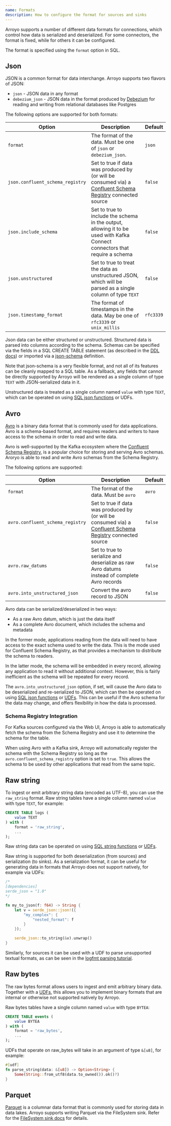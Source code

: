```yaml
---
name: Formats
description: How to configure the format for sources and sinks
---
```


Arroyo supports a number of different data formats for connections, which
control how data is serialized and deserialized. For some connectors, the format
is fixed, while for others it can be configured.

The format is specified using the `format` option in SQL.

## Json

JSON is a common format for data interchange. Arroyo supports two flavors of JSON:

* `json` - JSON data in any format
* `debezium_json` - JSON data in the format produced by
  [Debezium](https://debezium.io/) for reading and writing from relational databases like Postgres

The following options are supported for both formats:

| Option | Description | Default |
| ------ | ----------- | ------- |
| `format` | The format of the data. Must be one of `json` or `debezium_json`. | `json` |
| `json.confluent_schema_registry` | Set to true if data was produced by (or will be consumed via) a [Confluent Schema Registry](https://docs.confluent.io/platform/current/schema-registry/index.html) connected source | `false` |
| `json.include_schema` | Set to true to include the schema in the output, allowing it to be used with Kafka Connect connectors that require a schema | `false` |
| `json.unstructured` | Set to true to treat the data as unstructured JSON, which will be parsed as a single column of type `TEXT` | `false` |
| `json.timestamp_format` | The format of timestamps in the data. May be one of `rfc3339` or `unix_millis` | `rfc3339` |

Json data can be either structured or unstructured. Structured data is parsed
into columns according to the schema. Schemas can be specified via the fields in
a SQL CREATE TABLE statement (as described in the [DDL docs](/sql/ddl)) or
imported via a [json-schema](https://json-schema.org/) definition.

Note that json-schema is a very flexible format, and not all of its features can
be cleanly mapped to a SQL table. As a fallback, any fields that cannot be
directly supported by Arroyo will be rendered as a single column of type `TEXT`
with JSON-serialized data in it.

Unstructured data is treated as a single column named `value` with type `TEXT`, which can be operated on using
[SQL json functions](/sql/scalar-functions#json-functions) or UDFs.

## Avro

[Avro](https://avro.apache.org/) is a binary data format that is commonly used for
data applications. Avro is a schema-based format, and requires readers and writers to
have access to the schema in order to read and write data.

Avro is well-supported by the Kafka ecosystem where the
[Confluent Schema Registry](https://docs.confluent.io/platform/current/schema-registry/index.html),
is a popular choice for storing and serving Avro schemas. Aroryo is able to read and write
Avro schemas from the Schema Registry.

The following options are supported:

| Option | Description | Default |
| ------ | ----------- | ------- |
| `format` | The format of the data. Must be `avro` | `avro` |
| `avro.confluent_schema_registry` | Set to true if data was produced by (or will be consumed via) a [Confluent Schema Registry](https://docs.confluent.io/platform/current/schema-registry/index.html) connected source | `false` |
| `avro.raw_datums` | Set to true to serialize and deserialize as raw Avro datums instead of complete Avro records | `false` |
| `avro.into_unstructured_json` | Convert the avro record to JSON | `false` |

Avro data can be serialized/deserialized in two ways:

* As a raw Avro datum, which is just the data itself
* As a complete Avro document, which includes the schema and metadata

In the former mode, applications reading from the data will need to have access to the exact schema
used to write the data. This is the mode used for Confluent Schema Registry, as that provides a mechanism
to distribute the schema to readers.

In the latter mode, the schema will be embedded in every record, allowing any application to read it
without additional context. However, this is fairly inefficient as the schema will be repeated for every
record.

The `avro.into_unstructured_json` option, if set, will cause the Avro data to be deserialized and re-serialized
to JSON, which can then be operated on using [SQL json functions](/sql/scalar-functions#json-functions) or [UDFs](/sql/udfs).
This can be useful if the Avro schema for the data may change, and offers flexibility in how the data is
processed.

### Schema Registry Integration

For Kafka sources configured via the Web UI, Arroyo is able to automatically fetch the schema from the Schema Registry
and use it to determine the schema for the table.

When using Avro with a Kafka sink, Arroyo will automatically register the schema with the Schema Registry so
long as the `avro.confluent_schema_registry` option is set to `true`. This allows the schema to be used by
other applications that read from the same topic.

## Raw string

To ingest or emit arbitrary string data (encoded as UTF-8), you can use the
`raw_string` format. Raw string tables have a single column named `value` with
type `TEXT`, for example:

```sql
CREATE TABLE logs (
    value TEXT
) with (
    format = 'raw_string',
    ...
);
```



Raw string data can be operated on using
[SQL string functions](/sql/scalar-functions#string-functions) or
[UDFs](/sql/udfs).

Raw string is supported for both deserialization (from sources) and serialization
(to sinks). As a serialization format, it can be useful for generating data in formats
that Arroyo does not support natively, for example via UDFs:

```rust
/*
[dependencies]
serde_json = "1.0"
*/

fn my_to_json(f: f64) -> String {
    let v = serde_json::json!({
        "my_complex": {
            "nested_format": f
        }
    });

    serde_json::to_string(&v).unwrap()
}
```

Similarly, for sources it can be used with a UDF to parse unsupported textual formats, as can
be seen in the [logfmt parsing tutorial](/tutorial/udfs).

## Raw bytes

The raw bytes format allows users to ingest and emit arbitrary binary data. Together with a
[UDFs](/sql/udfs), this allows you to implement binary formats that are internal or otherwise
not supported natively by Arroyo.

Raw bytes tables have a single column named `value` with type `BYTEA`:

```sql
CREATE TABLE events (
    value BYTEA
) with (
    format = 'raw_bytes',
    ...
);
```

UDFs that operate on raw_bytes will take in an argument of type `&[u8]`, for example:

```rust
#[udf]
fn parse_string(data: &[u8]) -> Option<String> {
    Some(String::from_utf8(data.to_owned()).ok()?)
}
```


## Parquet

[Parquet](https://parquet.apache.org/) is a columnar data format that is commonly
used for storing data in data lakes. Arroyo supports writing Parquet via the FileSystem
sink. Refer for the [FileSystem sink docs](/connectors/filesystem) for details.
